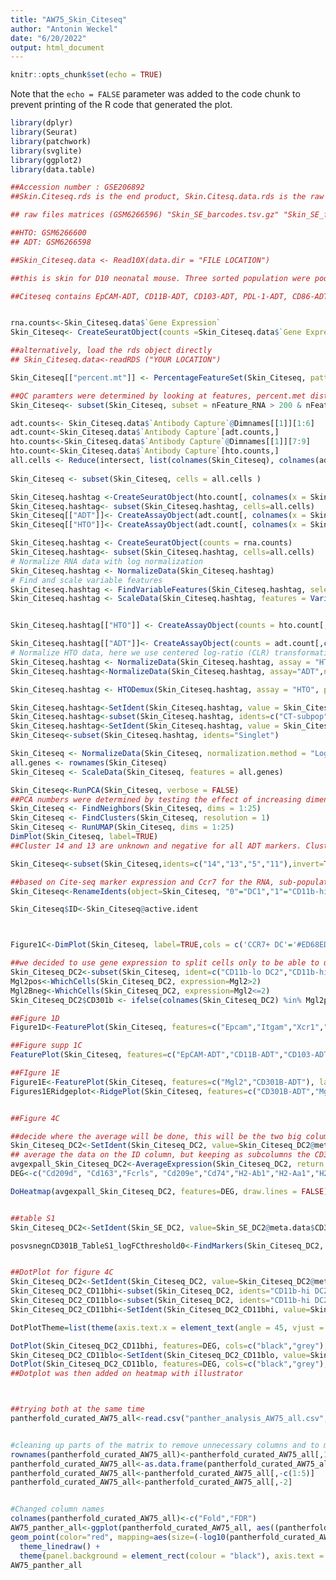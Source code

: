 ```yaml
---
title: "AW75_Skin_Citeseq"
author: "Antonin Weckel"
date: "6/20/2022"
output: html_document
---
```


```r
knitr::opts_chunk$set(echo = TRUE)
```

Note that the `echo = FALSE` parameter was added to the code chunk to prevent printing of the R code that generated the plot.
```r
library(dplyr)
library(Seurat)
library(patchwork)
library(svglite)
library(ggplot2)
library(data.table)
```


```r
##Accession number : GSE206892      
##Skin.Citeseq.rds is the end product, Skin.Citesq.data.rds is the raw seurat object

## raw files matrices (GSM6266596) "Skin_SE_barcodes.tsv.gz" "Skin_SE_features.tsv.gz" "Skin_SE_matrix.mtx.gz"

##HTO: GSM6266600
## ADT: GSM6266598

##Skin_Citeseq.data <- Read10X(data.dir = "FILE LOCATION")

##this is skin for D10 neonatal mouse. Three sorted population were pooled together and hashtagged, with also cite-seq. Uncolonized (CT-subpop), colonized but cells without bacteria (SEneg) and colonized cells loaded with bacterial antigen (SEpos). not difference were observed between SEneg and CTpop. so the pipeline focus on removing the SEpos populations, and getting only singlets. All results were confirmed with another dataset containing only cells from control mice.

##Citeseq contains EpCAM-ADT, CD11B-ADT, CD103-ADT, PDL-1-ADT, CD86-ADT, CD301B-ADT


rna.counts<-Skin_Citeseq.data$`Gene Expression`
Skin_Citeseq<- CreateSeuratObject(counts =Skin_Citeseq.data$`Gene Expression`, project = "Skin_Citeseq",assay="RNA", min.cells = 3, min.features = 200)

##alternatively, load the rds object directly
## Skin_Citeseq.data<-readRDS ("YOUR LOCATION")

Skin_Citeseq[["percent.mt"]] <- PercentageFeatureSet(Skin_Citeseq, pattern = "^mt-")

##QC paramters were determined by looking at features, percent.met distribution etc...
Skin_Citeseq<- subset(Skin_Citeseq, subset = nFeature_RNA > 200 & nFeature_RNA < 5500 & percent.mt < 6)

adt.counts<- Skin_Citeseq.data$`Antibody Capture`@Dimnames[[1]][1:6]
adt.count<-Skin_Citeseq.data$`Antibody Capture`[adt.counts,]
hto.counts<-Skin_Citeseq.data$`Antibody Capture`@Dimnames[[1]][7:9]
hto.count<-Skin_Citeseq.data$`Antibody Capture`[hto.counts,]
all.cells <- Reduce(intersect, list(colnames(Skin_Citeseq), colnames(adt.count), colnames(hto.count)))
                    
Skin_Citeseq <- subset(Skin_Citeseq, cells = all.cells )

Skin_Citeseq.hashtag <-CreateSeuratObject(hto.count[, colnames(x = Skin_Citeseq)])
Skin_Citeseq.hashtag<- subset(Skin_Citeseq.hashtag, cells=all.cells)
Skin_Citeseq[["ADT"]]<- CreateAssayObject(adt.count[, colnames(x = Skin_Citeseq)])
Skin_Citeseq[["HTO"]]<- CreateAssayObject(adt.count[, colnames(x = Skin_Citeseq)])

Skin_Citeseq.hashtag <- CreateSeuratObject(counts = rna.counts)
Skin_Citeseq.hashtag<- subset(Skin_Citeseq.hashtag, cells=all.cells)
# Normalize RNA data with log normalization
Skin_Citeseq.hashtag <- NormalizeData(Skin_Citeseq.hashtag)
# Find and scale variable features
Skin_Citeseq.hashtag <- FindVariableFeatures(Skin_Citeseq.hashtag, selection.method = "mean.var.plot")
Skin_Citeseq.hashtag <- ScaleData(Skin_Citeseq.hashtag, features = VariableFeatures(Skin_Citeseq.hashtag))


Skin_Citeseq.hashtag[["HTO"]] <- CreateAssayObject(counts = hto.count[,colnames(x=Skin_Citeseq.hashtag)])

Skin_Citeseq.hashtag[["ADT"]]<- CreateAssayObject(counts = adt.count[,colnames(x=Skin_Citeseq.hashtag)])
# Normalize HTO data, here we use centered log-ratio (CLR) transformation
Skin_Citeseq.hashtag <- NormalizeData(Skin_Citeseq.hashtag, assay = "HTO", normalization.method = "CLR")
Skin_Citeseq.hashtag<-NormalizeData(Skin_Citeseq.hashtag, assay="ADT",normalization.method = "CLR")

Skin_Citeseq.hashtag <- HTODemux(Skin_Citeseq.hashtag, assay = "HTO", positive.quantile = 0.8)

Skin_Citeseq.hashtag<-SetIdent(Skin_Citeseq.hashtag, value = Skin_Citeseq.hashtag@meta.data$HTO_maxID)
Skin_Citeseq.hashtag<-subset(Skin_Citeseq.hashtag, idents=c("CT-subpop","SEneg-subpop"))
Skin_Citeseq.hashtag<-SetIdent(Skin_Citeseq.hashtag, value = Skin_Citeseq.hashtag@meta.data$HTO_classification.global)
Skin_Citeseq<-subset(Skin_Citeseq.hashtag, idents="Singlet")
```

```r
Skin_Citeseq <- NormalizeData(Skin_Citeseq, normalization.method = "LogNormalize", scale.factor = 10000)
all.genes <- rownames(Skin_Citeseq)
Skin_Citeseq <- ScaleData(Skin_Citeseq, features = all.genes)

Skin_Citeseq<-RunPCA(Skin_Citeseq, verbose = FALSE)
##PCA numbers were determined by testing the effect of increasing dimention of the UMAP by multiple iteration, same for resolution
Skin_Citeseq <- FindNeighbors(Skin_Citeseq, dims = 1:25)
Skin_Citeseq <- FindClusters(Skin_Citeseq, resolution = 1)
Skin_Citeseq <- RunUMAP(Skin_Citeseq, dims = 1:25)
DimPlot(Skin_Citeseq, label=TRUE)
##Cluster 14 and 13 are unknown and negative for all ADT markers. Cluster 5-11 contain CD3+ CD103+ cells, so T cell contaminants.

Skin_Citeseq<-subset(Skin_Citeseq,idents=c("14","13","5","11"),invert=TRUE)

##based on Cite-seq marker expression and Ccr7 for the RNA, sub-population were identified
Skin_Citeseq<-RenameIdents(object=Skin_Citeseq, "0"="DC1","1"="CD11b-hi DC2","2"="CD11b-lo DC2","3"="CD11b-hi DC2","4"="CD11b-hi DC2","6"="DC1","7"="CD11b-hi DC2","8"="CD11b-hi DC2", "9"="DC1","10"="LC", "12"="LC","15"="CCR7+ DC")

Skin_Citeseq$ID<-Skin_Citeseq@active.ident



Figure1C<-DimPlot(Skin_Citeseq, label=TRUE,cols = c('CCR7+ DC'='#ED68ED','DC1'='#E68613','CD11b-lo DC2'='#F8766D','CD11b-hi DC2'='#0CB702','LC'='#00A9FF'))

```
```r
##we decided to use gene expression to split cells only to be able to use the same approach in datasets that did not contain Cite-seq. Similar results if the populations are split by protein expression
Skin_Citeseq_DC2<-subset(Skin_Citeseq, ident=c("CD11b-lo DC2","CD11b-hi DC2"))
Mgl2pos<-WhichCells(Skin_Citeseq_DC2, expression=Mgl2>2)
Mgl2Bneg<-WhichCells(Skin_Citeseq_DC2, expression=Mgl2<=2)
Skin_Citeseq_DC2$CD301b <- ifelse(colnames(Skin_Citeseq_DC2) %in% Mgl2pos, "Mgl2-pos", "Mgl2-neg")
```

```r
##Figure 1D
Figure1D<-FeaturePlot(Skin_Citeseq, features=c("Epcam","Itgam","Xcr1","Ccr7"))

##Figure supp 1C
FeaturePlot(Skin_Citeseq, features=c("EpCAM-ADT","CD11B-ADT","CD103-ADT"))

##FIgure 1E
Figure1E<-FeaturePlot(Skin_Citeseq, features=c("Mgl2","CD301B-ADT"), label=TRUE)
Figures1ERidgeplot<-RidgePlot(Skin_Citeseq, features=c("CD301B-ADT","Mgl2"))


##Figure 4C 

##decide where the average will be done, this will be the two big columns of your data
Skin_Citeseq_DC2<-SetIdent(Skin_Citeseq_DC2, value=Skin_Citeseq_DC2@meta.data$ID)
## average the data on the ID column, but keeping as subcolumns the CD301b identity
avgexpall_Skin_Citeseq_DC2<-AverageExpression(Skin_Citeseq_DC2, return.seurat = T, add.ident = "CD301b")
DEG<-c("Cd209d", "Cd163","Fcrls", "Cd209e","Cd74","H2-Ab1","H2-Aa1","H2-Eb1","Mgl2")

DoHeatmap(avgexpall_Skin_Citeseq_DC2, features=DEG, draw.lines = FALSE)+scale_fill_gradientn(colors = c("blue", "white", "red"))


##table S1 
Skin_Citeseq_DC2<-SetIdent(Skin_SE_DC2, value=Skin_SE_DC2@meta.data$CD301b)

posvsnegnCD301B_TableS1_logFCthreshold0<-FindMarkers(Skin_Citeseq_DC2, ident.1="Mgl2-pos", ident.2="Mgl2-neg", assay="RNA",logfc.threshold = 0.01)


##DotPlot for figure 4C
Skin_Citeseq_DC2<-SetIdent(Skin_Citeseq_DC2, value=Skin_Citeseq_DC2@meta.data$ID)
Skin_Citeseq_DC2_CD11bhi<-subset(Skin_Citeseq_DC2, idents="CD11b-hi DC2")
Skin_Citeseq_DC2_CD11blo<-subset(Skin_Citeseq_DC2, idents="CD11b-hi DC2",invert=TRUE)
Skin_Citeseq_DC2_CD11bhi<-SetIdent(Skin_Citeseq_DC2_CD11bhi, value=Skin_Citeseq_DC2_CD11bhi@meta.data$CD301b)

DotPlotTheme=list(theme(axis.text.x = element_text(angle = 45, vjust = 0.5, hjust=1,size=10),axis.title.x=element_blank(), axis.title.y=element_blank(),plot.title = element_text(hjust = 0.5, size=10),legend.text=element_text(size=5),legend.title=element_text(size=10)))

DotPlot(Skin_Citeseq_DC2_CD11bhi, features=DEG, cols=c("black","grey"), split.by="CD301b")+DotPlotTheme
Skin_Citeseq_DC2_CD11blo<-SetIdent(Skin_Citeseq_DC2_CD11blo, value=Skin_Citeseq_DC2_CD11blo@meta.data$CD301b)
DotPlot(Skin_Citeseq_DC2_CD11blo, features=DEG, cols=c("black","grey"), split.by="CD301b")+DotPlotTheme
##Dotplot was then added on heatmap with illustrator




```
```r


##trying both at the same time
pantherfold_curated_AW75_all<-read.csv("panther_analysis_AW75_all.csv", header=TRUE)


#cleaning up parts of the matrix to remove unnecessary columns and to make it a dataframe
rownames(pantherfold_curated_AW75_all)<-pantherfold_curated_AW75_all[,1]
pantherfold_curated_AW75_all<-as.data.frame(pantherfold_curated_AW75_all)
pantherfold_curated_AW75_all<-pantherfold_curated_AW75_all[,-c(1:5)]
pantherfold_curated_AW75_all<-pantherfold_curated_AW75_all[,-2]


#Changed column names 
colnames(pantherfold_curated_AW75_all)<-c("Fold","FDR")
AW75_panther_all<-ggplot(pantherfold_curated_AW75_all, aes((pantherfold_curated_AW75_all$Fold), y=reorder(rownames(pantherfold_curated_AW75_all), Fold))) +
geom_point(color="red", mapping=aes(size=(-log10(pantherfold_curated_AW75_all$FDR))))+ scale_size(name="logFDR",range=c(4,12),breaks=c(4,8,12),labels=c(10^-4,10^-8,10^-12),guide="legend")+
  theme_linedraw() +
  theme(panel.background = element_rect(colour = "black"), axis.text = element_text(size = rel(1)), axis.title = element_text(size = rel(2.5)), legend.background = element_rect(colour = "black"))+xlab("Fold change")+ylab("")
AW75_panther_all


```

```r


```

